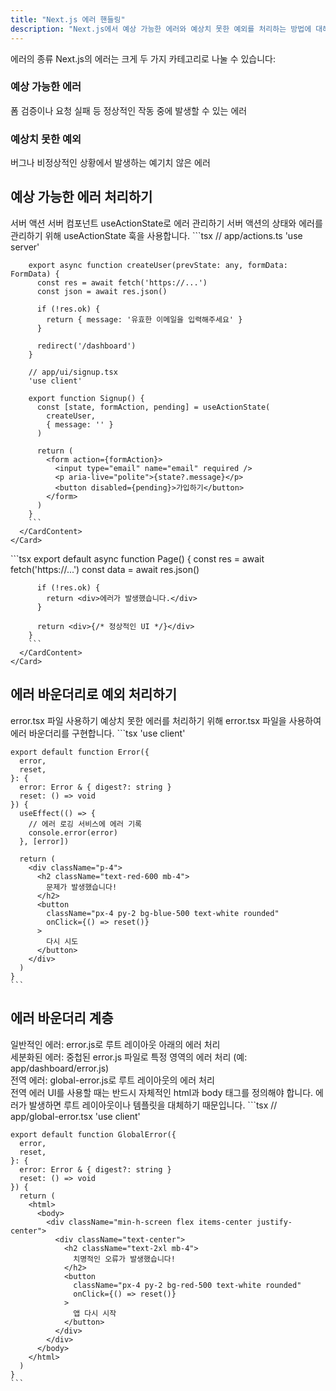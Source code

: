 ```yaml
---
title: "Next.js 에러 핸들링"
description: "Next.js에서 예상 가능한 에러와 예상치 못한 예외를 처리하는 방법에 대해 알아봅니다"
---
```



<Card className="mb-6">
  <CardHeader>
    <CardTitle>에러의 종류</CardTitle>
    <CardDescription>
      Next.js의 에러는 크게 두 가지 카테고리로 나눌 수 있습니다:
    </CardDescription>
  </CardHeader>
  <CardContent>
    <div className="grid grid-cols-2 gap-4">
      <div className="p-4 bg-blue-50 rounded-lg">
        <h3 className="font-medium mb-2">예상 가능한 에러</h3>
        <p>폼 검증이나 요청 실패 등 정상적인 작동 중에 발생할 수 있는 에러</p>
      </div>
      <div className="p-4 bg-red-50 rounded-lg">
        <h3 className="font-medium mb-2">예상치 못한 예외</h3>
        <p>버그나 비정상적인 상황에서 발생하는 예기치 않은 에러</p>
      </div>
    </div>
  </CardContent>
</Card>

## 예상 가능한 에러 처리하기

<Tabs defaultValue="server-actions" className="mb-6">
  <TabsList>
    <TabsTrigger value="server-actions">서버 액션</TabsTrigger>
    <TabsTrigger value="server-components">서버 컴포넌트</TabsTrigger>
  </TabsList>
  
  <TabsContent value="server-actions">
    <Card>
      <CardHeader>
        <CardTitle>useActionState로 에러 관리하기</CardTitle>
        <CardDescription>
          서버 액션의 상태와 에러를 관리하기 위해 useActionState 훅을 사용합니다.
        </CardDescription>
      </CardHeader>
      <CardContent>
        ```tsx
        // app/actions.ts
        'use server'
        
        export async function createUser(prevState: any, formData: FormData) {
          const res = await fetch('https://...')
          const json = await res.json()
          
          if (!res.ok) {
            return { message: '유효한 이메일을 입력해주세요' }
          }
          
          redirect('/dashboard')
        }

        // app/ui/signup.tsx
        'use client'
        
        export function Signup() {
          const [state, formAction, pending] = useActionState(
            createUser, 
            { message: '' }
          )
          
          return (
            <form action={formAction}>
              <input type="email" name="email" required />
              <p aria-live="polite">{state?.message}</p>
              <button disabled={pending}>가입하기</button>
            </form>
          )
        }
        ```
      </CardContent>
    </Card>
  </TabsContent>
  
  <TabsContent value="server-components">
    <Card>
      <CardContent>
        ```tsx
        export default async function Page() {
          const res = await fetch('https://...')
          const data = await res.json()
          
          if (!res.ok) {
            return <div>에러가 발생했습니다.</div>
          }
          
          return <div>{/* 정상적인 UI */}</div>
        }
        ```
      </CardContent>
    </Card>
  </TabsContent>
</Tabs>

## 에러 바운더리로 예외 처리하기

<Card className="mb-6">
  <CardHeader>
    <CardTitle>error.tsx 파일 사용하기</CardTitle>
    <CardDescription>
      예상치 못한 에러를 처리하기 위해 error.tsx 파일을 사용하여 에러 바운더리를 구현합니다.
    </CardDescription>
  </CardHeader>
  <CardContent>
    ```tsx
    'use client'
    
    export default function Error({
      error,
      reset,
    }: {
      error: Error & { digest?: string }
      reset: () => void
    }) {
      useEffect(() => {
        // 에러 로깅 서비스에 에러 기록
        console.error(error)
      }, [error])
    
      return (
        <div className="p-4">
          <h2 className="text-red-600 mb-4">
            문제가 발생했습니다!
          </h2>
          <button
            className="px-4 py-2 bg-blue-500 text-white rounded"
            onClick={() => reset()}
          >
            다시 시도
          </button>
        </div>
      )
    }
    ```
  </CardContent>
</Card>

## 에러 바운더리 계층

<Card className="mb-6">
  <CardContent className="pt-6">
    <div className="space-y-4">
      <div className="flex items-start space-x-2">
        <span className="text-blue-500 font-medium">일반적인 에러:</span>
        <span>error.js로 루트 레이아웃 아래의 에러 처리</span>
      </div>
      <div className="flex items-start space-x-2">
        <span className="text-blue-500 font-medium">세분화된 에러:</span>
        <span>중첩된 error.js 파일로 특정 영역의 에러 처리 (예: app/dashboard/error.js)</span>
      </div>
      <div className="flex items-start space-x-2">
        <span className="text-blue-500 font-medium">전역 에러:</span>
        <span>global-error.js로 루트 레이아웃의 에러 처리</span>
      </div>
    </div>
  </CardContent>
</Card>

<Alert className="mb-6">
  <AlertDescription>
    전역 에러 UI를 사용할 때는 반드시 자체적인 html과 body 태그를 정의해야 합니다. 
    에러가 발생하면 루트 레이아웃이나 템플릿을 대체하기 때문입니다.
  </AlertDescription>
</Alert>

<Card className="mt-6">
  <CardContent>
    ```tsx
    // app/global-error.tsx
    'use client'
    
    export default function GlobalError({
      error,
      reset,
    }: {
      error: Error & { digest?: string }
      reset: () => void
    }) {
      return (
        <html>
          <body>
            <div className="min-h-screen flex items-center justify-center">
              <div className="text-center">
                <h2 className="text-2xl mb-4">
                  치명적인 오류가 발생했습니다!
                </h2>
                <button
                  className="px-4 py-2 bg-red-500 text-white rounded"
                  onClick={() => reset()}
                >
                  앱 다시 시작
                </button>
              </div>
            </div>
          </body>
        </html>
      )
    }
    ```
  </CardContent>
</Card>